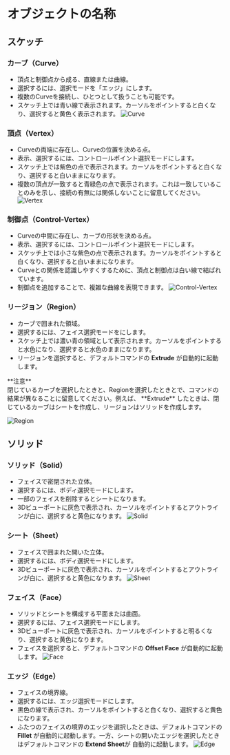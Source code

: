 
# オブジェクトの名称

## スケッチ

### カーブ（Curve）
- 頂点と制御点から成る、直線または曲線。
- 選択するには、選択モードを「エッジ」にします。
- 複数のCurveを接続し、ひとつとして扱うことも可能です。
- スケッチ上では青い線で表示されます。カーソルをポイントすると白くなり、選択すると黄色く表示されます。
![Curve](/img/object-name-curve.png)

### 頂点（Vertex）
- Curveの両端に存在し、Curveの位置を決める点。
- 表示、選択するには、コントロールポイント選択モードにします。
- スケッチ上では紫色の点で表示されます。カーソルをポイントすると白くなり、選択すると白いままになります。
- 複数の頂点が一致すると青緑色の点で表示されます。これは一致していることのみを示し、接続の有無には関係しないことに留意してください。
![Vertex](/img/object-name-vertex.png)

### 制御点（Control-Vertex）
- Curveの中間に存在し、カーブの形状を決める点。
- 表示、選択するには、コントロールポイント選択モードにします。
- スケッチ上では小さな紫色の点で表示されます。カーソルをポイントすると白くなり、選択すると白いままになります。
- Curveとの関係を認識しやすくするために、頂点と制御点は白い線で結ばれています。
- 制御点を追加することで、複雑な曲線を表現できます。
![Control-Vertex](/img/object-name-cv.png)

### リージョン（Region）
- カーブで囲まれた領域。
- 選択するには、フェイス選択モードをにします。
- スケッチ上では濃い青の領域として表示されます。カーソルをポイントすると水色になり、選択すると水色のままになります。
- リージョンを選択すると、デフォルトコマンドの **Extrude** が自動的に起動します。

<Callout emoji="❗">
**注意**<br />
閉じているカーブを選択したときと、Regionを選択したときとで、コマンドの結果が異なることに留意してください。例えば、 **Extrude** したときは、閉じているカーブはシートを作成し、リージョンはソリッドを作成します。
</Callout>

![Region](/img/object-name-region.png)

## ソリッド

### ソリッド（Solid）
- フェイスで密閉された立体。
- 選択するには、ボディ選択モードにします。
- 一部のフェイスを削除するとシートになります。
- 3Dビューポートに灰色で表示され、カーソルをポイントするとアウトラインが白に、選択すると黄色になります。
![Solid](/img/object-name-solid.png)

### シート（Sheet）
- フェイスで囲まれた開いた立体。
- 選択するには、ボディ選択モードにします。
- 3Dビューポートに灰色で表示され、カーソルをポイントするとアウトラインが白に、選択すると黄色になります。
![Sheet](/img/object-name-sheet.png)

### フェイス（Face）
- ソリッドとシートを構成する平面または曲面。
- 選択するには、フェイス選択モードにします。
- 3Dビューポートに灰色で表示され、カーソルをポイントすると明るくなり、選択すると黄色になります。
- フェイスを選択すると、デフォルトコマンドの **Offset Face** が自動的に起動します。
![Face](/img/object-name-face.png)

### エッジ（Edge）
- フェイスの境界線。
- 選択するには、エッジ選択モードにします。
- 黒色の線で表示され、カーソルをポイントすると白くなり、選択すると黄色になります。
- ふたつのフェイスの境界のエッジを選択したときは、デフォルトコマンドの **Fillet** が自動的に起動します。一方、シートの開いたエッジを選択したときはデフォルトコマンドの **Extend Sheet**が 自動的に起動します。
![Edge](/img/object-name-edge.png)